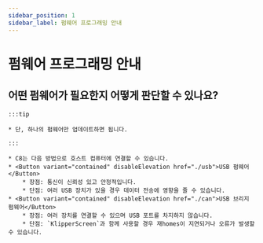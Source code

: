 ```yaml
---
sidebar_position: 1
sidebar_label: 펌웨어 프로그래밍 안내
---
```


# 펌웨어 프로그래밍 안내

## 어떤 펌웨어가 필요한지 어떻게 판단할 수 있나요?

    :::tip

    * 단, 하나의 펌웨어만 업데이트하면 됩니다.

    :::

    * C8는 다음 방법으로 호스트 컴퓨터에 연결할 수 있습니다.
    * <Button variant="contained" disableElevation href="./usb">USB 펌웨어</Button>
        * 장점: 통신이 신뢰성 있고 안정적입니다.
        * 단점: 여러 USB 장치가 있을 경우 데이터 전송에 영향을 줄 수 있습니다.
    * <Button variant="contained" disableElevation href="./can">USB 브리지 펌웨어</Button>
        * 장점: 여러 장치를 연결할 수 있으며 USB 포트를 차지하지 않습니다.
        * 단점: `KlipperScreen`과 함께 사용할 경우 재homes이 지연되거나 오류가 발생할 수 있습니다.